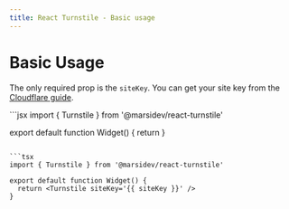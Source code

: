 ```yaml
---
title: React Turnstile - Basic usage
---
```


# Basic Usage

The only required prop is the `siteKey`. You can get your site key from the [Cloudflare guide](https://developers.cloudflare.com/turnstile/get-started/).

<CodeGroup>
  ```jsx
  import { Turnstile } from '@marsidev/react-turnstile'

  export default function Widget() {
    return <Turnstile siteKey='{{ siteKey }}' />
  }
  ```

  ```tsx
  import { Turnstile } from '@marsidev/react-turnstile'

  export default function Widget() {
    return <Turnstile siteKey='{{ siteKey }}' />
  }
  ```

</CodeGroup>

